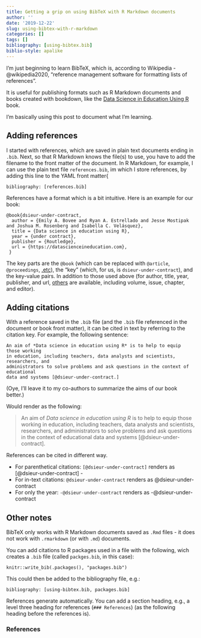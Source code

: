 ```yaml
---
title: Getting a grip on using BibTeX with R Markdown documents
author: ''
date: '2019-12-22'
slug: using-bibtex-with-r-markdown
categories: []
tags: []
bibliography: [using-bibtex.bib]
biblio-style: apalike
---
```


I'm just beginning to learn BibTeX, which is, according to Wikipedia -@wikipedia2020, "reference management software for formatting lists of references".

It is useful for publishing formats such as R Markdown documents and books created with bookdown, like the [Data Science in Education Using R](https://en.wikipedia.org/wiki/BibTeX) book.

I'm basically using this post to document what I'm learning.

## Adding references

I started with references, which are saved in plain text documents ending in `.bib`. Next, so that R Markdown knows the file(s) to use, you have to add the filename to the front matter of the document. In R Markdown, for example, I can use the plain text file `references.bib`, im which I store references, by adding this line to the YAML front matter{

`bibliography: [references.bib]`

References have a format which is a bit intuitive. Here is an example for our book:

```code
@book{dsieur-under-contract,
  author = {Emily A. Bovee and Ryan A. Estrellado and Jesse Mostipak and Joshua M. Rosenberg and Isabella C. Velásquez},
  title = {Data science in education using R},
  year = {under contract},
  publisher = {Routledge},
  url = {https://datascienceineducation.com},
 }
```

The key parts are the `@book` (which can be replaced with `@article`, `@proceedings`, [.etc](http://bib-it.sourceforge.net/help/fieldsAndEntryTypes.php#Entries)), the "key" (which, for us, is `dsieur-under-contract`), and the key-value pairs. In addition to those used above (for author, title, year, publisher, and url, [others](http://bib-it.sourceforge.net/help/fieldsAndEntryTypes.php#Fields) are available, including volume, issue, chapter, and editor).

## Adding citations

With a reference saved in the `.bib` file (and the `.bib` file referenced in the document or book front matter), it can be cited in text by referring to the citation key. For example, the following sentence:

```code
An aim of *Data science in education using R* is to help to equip those working 
in education, including teachers, data analysts and scientists, researchers, and
administrators to solve problems and ask questions in the context of educational
data and systems [@dsieur-under-contract.]
```

(Oye, I'll leave it to my co-authors to summarize the aims of our book better.)

Would render as the following:

> An aim of *Data science in education using R* is to help to equip those working
in education, including teachers, data analysts and scientists, researchers, and
administrators to solve problems and ask questions in the context of educational
data and systems [@dsieur-under-contract].

References can be cited in different way.

- For parenthetical citations: `[@dsieur-under-contract]` renders as [@dsieur-under-contract] - 
- For in-text citations: `@dsieur-under-contract` renders as @dsieur-under-contract
- For only the year: `-@dsieur-under-contract` renders as -@dsieur-under-contract

## Other notes

BibTeX only works with R Markdown documents saved as `.Rmd` files - it does not work with `.rmarkdown` (or with `.md`) documents.

You can add citations to R packages used in a file with the following, wich creates a `.bib` file (called `packges.bib`, in this case):

`knitr::write_bib(.packages(), "packages.bib")`

This could then be added to the bibliography file, e.g.:

`bibliography: [using-bibtex.bib, packages.bib]`

References generate automatically. You can add a section heading, e.g., a level three heading for references (`### References`) (as the following heading before the references is).

### References

